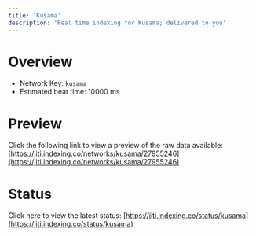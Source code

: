 ```yaml
---
title: 'Kusama'
description: 'Real time indexing for Kusama; delivered to you'
---
```


# Overview
- Network Key: `kusama`
- Estimated beat time: 10000 ms

# Preview
Click the following link to view a preview of the raw data available: [https://jiti.indexing.co/networks/kusama/27955246](https://jiti.indexing.co/networks/kusama/27955246)

# Status
Click here to view the latest status: [https://jiti.indexing.co/status/kusama](https://jiti.indexing.co/status/kusama)
